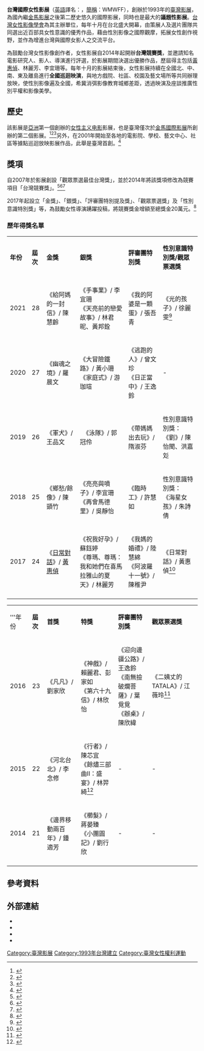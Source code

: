 {{Expand|time=2016-03-18T19:11:55+00:00}} 
{{Infobox film festival
| name           = 台灣國際女性影展<BR/>Women Make Waves International Film Festival, Taiwan
| logo           = 
| logo_alt       =
| logo_size      = 
| image          = 
| image_alt      =
| image_size     = 
| caption        = 
| opening        = 
| closing        = 
| location       = {{中華民國}}([[臺灣|臺灣]])[[臺北市|台北市]]
| founded        = 1993年
| awardsreceived = 
| awards         = 台灣競賽獎
| starring       = 
| host           = [[台灣女性影像學會|台灣女性影像學會]]<ref name="Wang2013">{{cite book|author=Lingzhen Wang|title=Chinese Women's Cinema: Transnational Contexts|url=http://books.google.com/books?id=KS5FAAAAQBAJ&pg=RA1-PT160|date=13 August 2013|publisher=Columbia University Press|isbn=978-0-231-52744-6|pages=1–}}</ref>
| number         = 
| date           = 每年十月
| website        = http://www.wmw.org.tw/ 
| chronology     = 
| preceded_by    = 
| followed_by    = 
}}
'''台灣國際女性影展'''（[[英語|英語]]譯名：{{lang|en|Women Make Waves Film Festival, Taiwan}}，[[簡稱|簡稱]]：WMWFF），創辦於1993年的[[臺灣|臺灣]][[影展|影展]]，為國內繼[[台北金馬影展|金馬影展]]之後第二歷史悠久的國際影展，同時也是最大的'''議題性影展'''。[[台灣女性影像學會|台灣女性影像學會]]為其主辦單位，每年十月在台北盛大開幕，由策展人及選片團隊共同選出近百部具女性意識的優秀作品，藉由性別影像之國際觀摩，拓展女性創作視野，並作為增進台灣與國際女影人之交流平台。


為鼓勵台灣女性影像創作者，女性影展自2014年起開辦'''台灣競賽獎'''，並邀請知名電影研究人、影人、導演進行評選，於影展期間決選出優勝作品，歷屆得主包括[[黃惠偵|黃惠偵]]、林麗芳、李宜珊等。每年十月的影展結束後，女性影展持續在全國北、中、南、東及離島進行'''全國巡迴映演'''，與地方戲院、社區、校園及藝文場所等共同辦理放映，使性別影像遍及全國，希冀消弭影像教育城鄉差距，透過映演及座談推廣性別平權和影像美學。

== 歷史 ==
該影展是[[亞洲|亞洲]]第一個創辦的[[女性主义电影|女性主义电影]]影展，也是臺灣僅次於[[金馬國際影展|金馬國際影展]]所創辦的第二個影展。<ref>{{cite news |url= http://www.epochtimes.com/b5/15/10/27/n4559808.htm |title= 2015女性影展巡迴台中 國際佳片感受女導風華 |publisher= 大紀元 |date= 2015-10-27 |author= 林艾琦 |accessdate= 2016-03-19 |archive-date= 2019-06-09 |archive-url= https://web.archive.org/web/20190609061013/http://www.epochtimes.com/b5/15/10/27/n4559808.htm |dead-url= no }}</ref><ref>{{cite news |url= http://star.ettoday.net/news/414733 |title= 情慾導演來台愛愛初體驗　鄧九雲支持女性影展 |publisher= 東森新聞 |date= 2014-10-17 |author= 林淑娟 |accessdate= 2016-03-19 |quote= 台灣國際女性影展是亞洲第一個女性影展，在女導演比例極低的電影產業下，始終是女導演重要的創作平台。 |archive-date= 2019-06-29 |archive-url= https://web.archive.org/web/20190629011246/https://star.ettoday.net/news/414733 |dead-url= no }}</ref><ref>{{cite news |url= http://www.chinatimes.com/realtimenews/20140516004187-260405 |title= 台灣女性影展20年 高師大展出 |publisher= 中國時報 |date= 2014-05-16 |author= 吳江泉 |accessdate= 2017-09-06 |archive-date= 2020-02-01 |archive-url= https://web.archive.org/web/20200201032504/https://www.chinatimes.com/realtimenews/20140516004187-260405 |dead-url= no }}</ref>另外，在2001年開始至各地的電影院、學校、藝文中心、社區等據點巡迴放映影展作品，此舉是臺灣首創。<ref>{{Cite web |url = https://www.wmw.com.tw/about.php?It=11 |title = 學會宗旨 |author = 台灣女性影像學會 |date =  |publisher =  |language =  |accessdate = 2017-10-25 |quote = 本學會自2001年起辦理女性影展全國巡迴映演，與各縣市轄下戲院、社區、校園及藝文中心共同辦理，此舉為全國首創。 |archive-url = https://web.archive.org/web/20171012182656/http://www.wmw.com.tw/about.php?It=11 |archive-date = 2017-10-12 |dead-url = yes }}</ref>

== 獎項 ==
自2007年於影展創設「觀眾票選最佳台灣獎」，並於2014年將該獎項修改為競賽項目「台灣競賽獎」。<ref>{{cite news|url=http://www.lihpao.com/?action-viewnews-itemid-9305|title=台灣國際女性影展開始徵件|publisher=立報|date=2009-02-03|author=史倩玲|accessdate=2016-03-19|deadurl=yes|archiveurl=https://web.archive.org/web/20160328075635/http://www.lihpao.com/?action-viewnews-itemid-9305|archivedate=2016-03-28}}</ref><ref>{{cite news |url= http://www.appledaily.com.tw/realtimenews/article/new/20151009/708290/ |title= 謝佳見願正面全裸　「蠻自豪」自己的第3點 |publisher= 蘋果日報 |date= 2015-10-09 |author= 張哲鳴 |accessdate= 2016-03-19 |archive-date= 2017-10-24 |archive-url= https://web.archive.org/web/20171024205224/http://www.appledaily.com.tw/realtimenews/article/new/20151009/708290/ |dead-url= no }}</ref><ref>{{cite news |url= http://www.nownews.com/n/2014/10/18/1461965 |title= 「台灣女性影展」挑戰女同志A片　尺度無極限 |publisher= 今日新聞 |date= 2014-10-18 |author= 翁新涵 |accessdate= 2016-03-19 |archive-date= 2016-03-27 |archive-url= https://web.archive.org/web/20160327190248/http://www.nownews.com/n/2014/10/18/1461965 |dead-url= no }}</ref>

2017年起設立「金獎」、「銀獎」、「評審團特別提及獎」、「觀眾票選獎」及「性別意識特別獎」等，為鼓勵女性導演踴躍投稿，將競賽獎金增額至總獎金20萬元。<ref>{{Cite web |url=http://www.wmw.org.tw/tw/title/690 |title=第八屆台灣競賽獎徵件中！▼5/15(六)截止▼ |access-date=2022-02-17 |archive-date=2022-02-17 |archive-url=https://web.archive.org/web/20220217071325/http://www.wmw.org.tw/tw/title/690 |dead-url=no }}</ref>

=== 歷年得獎名單 ===

{| class=wikitable
|-
| '''年份''' || '''屆次''' || '''金獎''' || '''銀獎''' || '''評審團特別獎''' || '''性別意識特別獎/觀眾票選獎''' 
|-
| 2021 || 28 || 《給阿媽的一封信》/ 陳慧齡 || 《手事業》/ 李宜珊<br />《天亮前的戀愛故事》/ 林君昵、黃邦銓||《我的阿婆是一顆蛋》/ 張吾青||《光的孩子》/ 徐麗雯<ref>{{Cite web |url=https://www.facebook.com/wmwff/posts/10158262448040913 |title=【女影28】🏆 ＃閉幕暨頒獎典禮 速報🏆}}</ref>
|-
| 2020 || 27 || 《幽魂之境》/ 羅晨文 || 《大冒險鐵路》/ 黃小珊<br />《家庭式》/ 游珈瑄 ||《逃跑的人》/ 曾文珍<br />《日正當中》/ 王逸鈴|| -
|-
| 2019 || 26 ||《軍犬》/ 王品文 ||　《泳隊》/ 郭冠伶 ||《帶媽媽出去玩》/ 隋淑芬|| 性別意識特別獎：<br />《劉》/ 陳怡聞、洪嘉彣
|-
| 2018 || 25 ||《鄉愁/餘像》/ 陳顗竹|| 《亮亮與噴子》/ 李宜珊<br />《再會馬德里》/ 吳靜怡 || 《臨時工》/ 許慧如 || 性別意識特別獎：<br />《海星女孩》/ 朱詩倩
|-
| 2017 || 24 ||《[[日常對話|日常對話]]》/ [[黃惠偵|黃惠偵]]|| 《祝我好孕》/ 蘇鈺婷<br />《尊瑪、尊瑪：我和她們在喜馬拉雅山的夏天》/ 林麗芳 || 《我媽的婚禮》/ 陸慧綿<br />《阿波羅十一號》/ 陳稚尹<br />|| 《日常對話》/ 黃惠偵<ref>{{cite news |url= https://tw.news.yahoo.com/%E7%AC%AC24%E5%B1%86%E5%8F%B0%E7%81%A3%E5%9C%8B%E9%9A%9B%E5%A5%B3%E6%80%A7%E5%BD%B1%E5%B1%95%E5%9C%93%E6%BB%BF%E8%90%BD%E5%B9%95%E3%80%8A%E6%97%A5%E5%B8%B8%E5%B0%8D%E8%A9%B1%E3%80%8B%E6%A6%AE%E7%8D%B2-104744203.html |title= 第24屆台灣國際女性影展圓滿落幕《日常對話》榮獲台灣競賽金獎 |publisher= Yahoo奇摩電影 |date= 2017-10-23 |accessdate= 2017-10-24 |archive-date= 2019-06-10 |archive-url= https://web.archive.org/web/20190610095914/https://tw.news.yahoo.com/%E7%AC%AC24%E5%B1%86%E5%8F%B0%E7%81%A3%E5%9C%8B%E9%9A%9B%E5%A5%B3%E6%80%A7%E5%BD%B1%E5%B1%95%E5%9C%93%E6%BB%BF%E8%90%BD%E5%B9%95%E3%80%8A%E6%97%A5%E5%B8%B8%E5%B0%8D%E8%A9%B1%E3%80%8B%E6%A6%AE%E7%8D%B2-104744203.html |dead-url= no }}</ref>
|-
|}


{| class=wikitable
|-
| '''年份 || '''屆次''' || '''首獎''' || '''特獎''' || '''評審團特別獎''' || '''觀眾票選獎''' 
|-
| 2016 || 23 ||《凡凡》/ 劉家欣|| 《神戲》/ 賴麗君、彭家如<br />《第六十九信》/ 林欣怡 || 《迎向邊疆公路》/ 王逸鈴<br />《南無撿破爛菩薩》/ 葉覓覓<br />《辦桌》/ 陳欣緯|| 《二姨丈的TATALA》/ 江薇玲<ref>{{cite news |url= https://solomo.xinmedia.com/photo/97846-filmfestival |title= 2016台灣國際女性影展完美閉幕｜劉家欣《凡凡》獲台灣競賽首獎 |publisher= 欣傳媒 |date= 2016-10-24 |accessdate= 2017-09-07 |archive-date= 2019-06-06 |archive-url= https://web.archive.org/web/20190606025405/https://solomo.xinmedia.com/photo/97846-filmfestival |dead-url= no }}</ref>
|-
| 2015 || 22 ||《河北台北》/ 李念修||《行者》/ 陳芯宜<br />《餘燼三部曲II：盛宴》/ 林羿綺<ref>{{cite web |url=https://www.wmw.com.tw/news_detail.php?Inews_id=878 |title=女人拍的好電影－第22屆台灣國際女性影展 台灣競賽獎得獎名單公布 |date=2015-10-18 |publisher=台灣女性影像學會 |access-date=2017-09-17 |quote= |archive-url=https://web.archive.org/web/20170908015852/https://www.wmw.com.tw/news_detail.php?Inews_id=878 |archive-date=2017-09-08 |dead-url=yes }}</ref>  || - || -
|-
| 2014 || 21 ||《邊界移動兩百年》/ 鍾適芳||《櫛髮》/ 蔣晏臻<br />《小團圓記》/ 劉行欣 || - || -
|-
|}

== 參考資料 ==
{{reflist|2}}

== 外部連結 ==
* {{Official website|http://www.wmw.org.tw/}}
* {{Official blog|http://wmwff.pixnet.net/blog}}
*{{facebook|wmwff}}
*{{youtube|channel=UCe0rMup7lpOVNzs8aATop5g}}

{{台灣影展}}
{{臺灣社會運動|性別平等運動}}

[[Category:臺灣影展|Category:臺灣影展]]
[[Category:1993年台灣建立|Category:1993年台灣建立]]
[[Category:臺灣女性權利運動|Category:臺灣女性權利運動]]